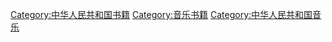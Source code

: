 [[Category:中华人民共和国书籍|Category:中华人民共和国书籍]]
[[Category:音乐书籍|Category:音乐书籍]]
[[Category:中华人民共和国音乐|Category:中华人民共和国音乐]]